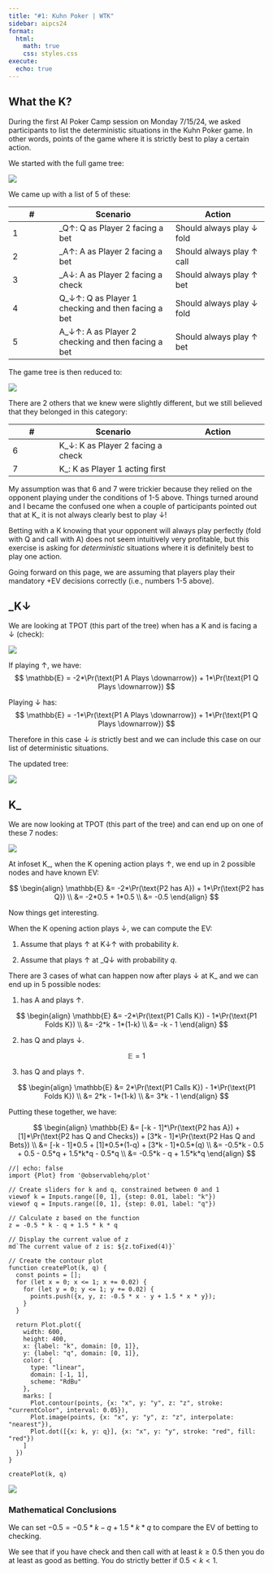 ```yaml
---
title: "#1: Kuhn Poker | WTK"
sidebar: aipcs24
format:
  html:
    math: true
    css: styles.css
execute:
  echo: true
---
```

## What the K?
During the first AI Poker Camp session on Monday 7/15/24, we asked participants to list the deterministic situations in the Kuhn Poker game. In other words, points of the game where it is strictly best to play a certain action. 

We started with the full game tree:

![](assets/kuhn_tree.png)

We came up with a list of 5 of these: 

| #  | Scenario | Action |
|----|----------|--------|
| 1  | <span class="infoset p2">_Q↑</span>: <span class="gamenode">Q</span> as Player 2 facing a bet | Should always play <span class="gamenode">↓</span> fold |
| 2  | <span class="infoset p2">_A↑</span>: <span class="gamenode">A</span> as Player 2 facing a bet | Should always play <span class="gamenode">↑</span> call |
| 3  | <span class="infoset p2">_A↓</span>: <span class="gamenode">A</span> as Player 2 facing a check | Should always play <span class="gamenode">↑</span> bet |
| 4  | <span class="infoset p1">Q_↓↑</span>: <span class="gamenode">Q</span> as Player 1 checking and then facing a bet | Should always play <span class="gamenode">↓</span> fold |
| 5  | <span class="infoset p1">A_↓↑</span>: <span class="gamenode">A</span> as Player 2 checking and then facing a bet | Should always play <span class="gamenode">↑</span> bet |

The game tree is then reduced to: 

![](assets/kuhn_tree_prune.png)

There are 2 others that we knew were slightly different, but we still believed that they belonged in this category: 

| #  | Scenario | Action |
|----|----------|--------|
| 6  | <span class="infoset p2">K_↓</span>: <span class="gamenode">K</span> as Player 2 facing a check |  |
| 7  | <span class="infoset p1">K_</span>: <span class="gamenode">K</span> as Player 1 acting first |  |

My assumption was that 6 and 7 were trickier because they relied on the opponent playing under the conditions of 1-5 above. Things turned around and I became the confused one when a couple of participants pointed out that at <span class="infoset p1">K_</span> it is not always clearly best to play <span class="gamenode">↓</span>! 

Betting with a <span class="gamenode">K</span> knowing that your opponent will always play perfectly (fold with <span class="gamenode">Q</span> and call with <span class="gamenode">A</span>) does not seem intuitively very profitable, but this exercise is asking for *deterministic* situations where it is definitely best to play one action. 

Going forward on this page, we are assuming that players play their mandatory +EV decisions correctly (i.e., numbers 1-5 above). 

## <span class="infoset p2">_K↓</span>
<!-- There is a claim that <span class="player p2"></span> should always play <span class="gamenode">↓</span>.  -->
We are looking at TPOT (this part of the tree) when <span class="player p2"></span> has a <span class="gamenode">K</span> and is facing a <span class="gamenode">↓</span> (check):

![](assets/kuhn_tree_kp2d.png)

If playing <span class="gamenode">↑</span>, we have: 
$$
\mathbb{E} = -2*\Pr(\text{P1 A Plays \downarrow}) + 1*\Pr(\text{P1 Q Plays \downarrow})
$$

Playing <span class="gamenode">↓</span> has: 
$$
\mathbb{E} = -1*\Pr(\text{P1 A Plays \downarrow}) + 1*\Pr(\text{P1 Q Plays \downarrow})
$$

Therefore in this case <span class="gamenode">↓</span> *is* strictly best and we can include this case on our list of deterministic situations. 

The updated tree: 

![](assets/kuhn_tree_prune_2.png)

<!-- When would <span class="gamenode">↑</span> do better?

Only when <span class="player p1"></span> plays <span class="gamenode">↑</span> with <span class="gamenode">Q</span> or <span class="gamenode">↓</span> with <span class="gamenode">A</span>.  -->

## <span class="infoset p1">K_</span>
We are now looking at TPOT (this part of the tree) and can end up on one of these 7 nodes:

![](assets/kuhn_tree_kp1.png)

At infoset <span class="infoset p1">K_</span>, when the <span class="gamenode">K</span> opening action plays <span class="gamenode">↑</span>, we end up in 2 possible nodes and have known EV: 

$$
\begin{align}
\mathbb{E} &= -2*\Pr(\text{P2 has A}) + 1*\Pr(\text{P2 has Q}) \\
&= -2*0.5 + 1*0.5 \\
&= -0.5
\end{align}
$$

Now things get interesting. 

When the <span class="gamenode">K</span> opening action plays <span class="gamenode">↓</span>, we can compute the EV: 

1. Assume that <span class="player p1"></span> plays <span class="gamenode">↑</span> at <span class="infoset p1">K↓↑</span> with probability $k$. 

2. Assume that <span class="player p2"></span> plays <span class="gamenode">↑</span> at <span class="infoset p2">_Q↓</span> with probability $q$. 

There are 3 cases of what can happen now after <span class="player p1"></span> plays <span class="gamenode">↓</span> at <span class="infoset p1">K_</span> and we can end up in 5 possible nodes: 

1. <span class="player p2"></span> has <span class="gamenode">A</span> and plays <span class="gamenode">↑</span>. 

$$
\begin{align}
\mathbb{E} &= -2*\Pr(\text{P1 Calls K}) - 1*\Pr(\text{P1 Folds K}) \\
&= -2*k - 1*(1-k) \\
&= -k - 1
\end{align}
$$

2. <span class="player p2"></span> has <span class="gamenode">Q</span> and plays <span class="gamenode">↓</span>.

$$
\mathbb{E} = 1
$$

3. <span class="player p2"></span> has <span class="gamenode">Q</span> and plays <span class="gamenode">↑</span>.

$$
\begin{align}
\mathbb{E} &= 2*\Pr(\text{P1 Calls K}) - 1*\Pr(\text{P1 Folds K}) \\
&= 2*k - 1*(1-k) \\
&= 3*k - 1
\end{align}
$$

Putting these together, we have:

$$
\begin{align}
\mathbb{E} &= [-k - 1]*\Pr(\text{P2 has A}) + [1]*\Pr(\text{P2 has Q and Checks}) + [3*k - 1]*\Pr(\text{P2 Has Q and Bets}) \\
&= [-k - 1]*0.5 + [1]*0.5*(1-q) + [3*k - 1]*0.5*(q) \\
&= -0.5*k - 0.5 + 0.5 - 0.5*q + 1.5*k*q - 0.5*q \\
&= -0.5*k - q + 1.5*k*q
\end{align}
$$

```ojs
//| echo: false
import {Plot} from '@observablehq/plot'

// Create sliders for k and q, constrained between 0 and 1
viewof k = Inputs.range([0, 1], {step: 0.01, label: "k"})
viewof q = Inputs.range([0, 1], {step: 0.01, label: "q"})

// Calculate z based on the function
z = -0.5 * k - q + 1.5 * k * q

// Display the current value of z
md`The current value of z is: ${z.toFixed(4)}`

// Create the contour plot
function createPlot(k, q) {
  const points = [];
  for (let x = 0; x <= 1; x += 0.02) {
    for (let y = 0; y <= 1; y += 0.02) {
      points.push({x, y, z: -0.5 * x - y + 1.5 * x * y});
    }
  }

  return Plot.plot({
    width: 600,
    height: 400,
    x: {label: "k", domain: [0, 1]},
    y: {label: "q", domain: [0, 1]},
    color: {
      type: "linear",
      domain: [-1, 1],
      scheme: "RdBu"
    },
    marks: [
      Plot.contour(points, {x: "x", y: "y", z: "z", stroke: "currentColor", interval: 0.05}),
      Plot.image(points, {x: "x", y: "y", z: "z", interpolate: "nearest"}),
      Plot.dot([{x: k, y: q}], {x: "x", y: "y", stroke: "red", fill: "red"})
    ]
  })
}

createPlot(k, q)
```

![](assets/k.png)

<!-- ### How do the K situations differ? -->


### Mathematical Conclusions
We can set $-0.5 = -0.5*k - q + 1.5*k*q$ to compare the EV of betting to checking. 

We see that if you have check and then call with at least $k \geq 0.5$ then you do at least as good as betting. You do strictly better if $0.5 < k < 1$. 

<!-- ## Poker

How does this apply to a real poker situation? 

Suppose that you get to the river with QhJs on a board of Jh8h6d3s2s. 

Suppose that the pot is 100 and you have 100 in chips against one opponent who also has 100 chips.  -->



<!-- real poker situation where you go allin and don't give opponent chance to bluff, but make it easier on yourself -->
